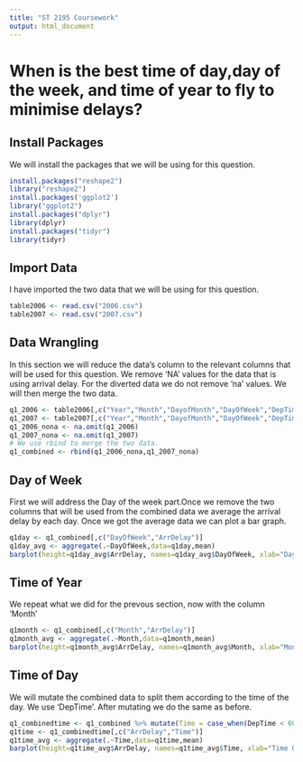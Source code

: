 ---
title: "ST 2195 Coursework"
output: html_document
---
# When is the best time of day,day of the week, and time of year to fly to minimise delays?

## Install Packages
We will install the packages that we will be using for this question.
```{r}
install.packages("reshape2")
library("reshape2")
install.packages('ggplot2')
library("ggplot2")
install.packages("dplyr")
library(dplyr)
install.packages("tidyr")
library(tidyr)
```

## Import Data
I have imported the two data that we will be using for this question.
```{r}
table2006 <- read.csv("2006.csv") 
table2007 <- read.csv("2007.csv")
```

## Data Wrangling
In this section we will reduce the data's column to the relevant columns that will be used for this question. We remove 'NA' values for the data that is using arrival delay. For the diverted data we do not remove 'na' values. We will then merge the two data.
```{r}
q1_2006 <- table2006[,c("Year","Month","DayofMonth","DayOfWeek","DepTime","ArrDelay")]
q1_2007 <- table2007[,c("Year","Month","DayofMonth","DayOfWeek","DepTime","ArrDelay")]
q1_2006_nona <- na.omit(q1_2006)
q1_2007_nona <- na.omit(q1_2007)
# We use rbind to merge the two data.
q1_combined <- rbind(q1_2006_nona,q1_2007_nona)
```

## Day of Week
First we will address the Day of the week part.Once we remove the two columns that will be used from the combined data we average the arrival delay by each day. Once we got the average data we can plot a bar graph.
```{r}
q1day <- q1_combined[,c("DayOfWeek","ArrDelay")]
q1day_avg <- aggregate(.~DayOfWeek,data=q1day,mean)
barplot(height=q1day_avg$ArrDelay, names=q1day_avg$DayOfWeek, xlab="Day Of Week", ylab="Avg Arr Delay", main="Avg Arr Delay by Day",ylim=c(0,14))
```

## Time of Year
We repeat what we did for the prevous section, now with the column 'Month'
```{r}
q1month <- q1_combined[,c("Month","ArrDelay")]
q1month_avg <- aggregate(.~Month,data=q1month,mean)
barplot(height=q1month_avg$ArrDelay, names=q1month_avg$Month, xlab="Month", ylab="Avg Arr Delay", main="Avg Arr Delay by Month", ylim=c(0,16))

```

## Time of Day
We will mutate the combined data to split them according to the time of the day. We use 'DepTime'. After mutating we do the same as before.
```{r}
q1_combinedtime <- q1_combined %>% mutate(Time = case_when(DepTime < 600 ~ 'Early Morning', DepTime < 1200 ~ 'Morning', DepTime < 1800 ~ 'Afternoon', DepTime < 2400 ~ 'Night'))
q1time <- q1_combinedtime[,c("ArrDelay","Time")]
q1time_avg <- aggregate(.~Time,data=q1time,mean)
barplot(height=q1time_avg$ArrDelay, names=q1time_avg$Time, xlab="Time Of Day", ylab="Avg Arr Delay", main="Avg Arr Delay by Time", ylim=c(0,24))
```
